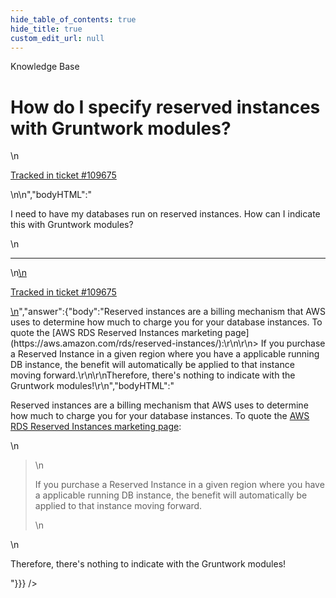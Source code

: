 ```yaml
---
hide_table_of_contents: true
hide_title: true
custom_edit_url: null
---
```



<head>
  <link rel="canonical" href="https://github.com/tnn-tnn-tnn-tnn-tnn-gruntwork-io/knowledge-base/discussions/603" />
</head>

<CenterLayout>
<span className="searchCategory">Knowledge Base</span>
<h1>How do I specify reserved instances with Gruntwork modules?</h1>
<GitHub discussion={{"id":"D_kwDOF8slf84ARm62","number":603,"author":{"login":"iangrunt"},"title":"How do I specify reserved instances with Gruntwork modules?","body":"\nI need to have my databases run on reserved instances. How can I indicate this with Gruntwork modules?\n\n---\n\n<ins datetime=\"2022-11-30T17:14:11Z\">\n  <p><a href=\"https://support.gruntwork.io/hc/requests/109675\">Tracked in ticket #109675</a></p>\n</ins>\n","bodyHTML":"<p dir=\"auto\">I need to have my databases run on reserved instances. How can I indicate this with Gruntwork modules?</p>\n<hr>\n<ins datetime=\"2022-11-30T17:14:11Z\">\n  <p dir=\"auto\"><a href=\"https://support.gruntwork.io/hc/requests/109675\" rel=\"nofollow\">Tracked in ticket #109675</a></p>\n</ins>","answer":{"body":"Reserved instances are a billing mechanism that AWS uses to determine how much to charge you for your database instances. To quote the [AWS RDS Reserved Instances marketing page](https://aws.amazon.com/rds/reserved-instances/):\r\n\r\n> If you purchase a Reserved Instance in a given region where you have a applicable running DB instance, the benefit will automatically be applied to that instance moving forward.\r\n\r\nTherefore, there's nothing to indicate with the Gruntwork modules!\r\n","bodyHTML":"<p dir=\"auto\">Reserved instances are a billing mechanism that AWS uses to determine how much to charge you for your database instances. To quote the <a href=\"https://aws.amazon.com/rds/reserved-instances/\" rel=\"nofollow\">AWS RDS Reserved Instances marketing page</a>:</p>\n<blockquote>\n<p dir=\"auto\">If you purchase a Reserved Instance in a given region where you have a applicable running DB instance, the benefit will automatically be applied to that instance moving forward.</p>\n</blockquote>\n<p dir=\"auto\">Therefore, there's nothing to indicate with the Gruntwork modules!</p>"}}} />

</CenterLayout>
  

<!-- ##DOCS-SOURCER-START
{
  "sourcePlugin": "github-discussions",
  "hash": "8ab42c4946ab2636d90ce2c68e007a26"
}
##DOCS-SOURCER-END -->

